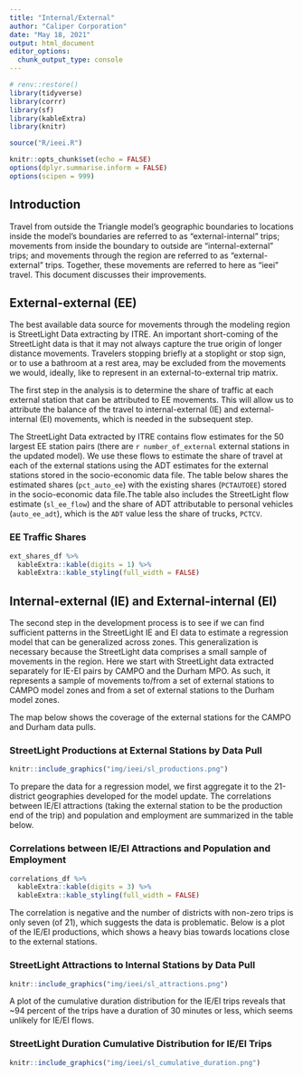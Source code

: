 ```yaml
---
title: "Internal/External"
author: "Caliper Corporation"
date: "May 18, 2021"
output: html_document
editor_options: 
  chunk_output_type: console
---
```



```r
# renv::restore()
library(tidyverse)
library(corrr)
library(sf)
library(kableExtra)
library(knitr)

source("R/ieei.R")

knitr::opts_chunk$set(echo = FALSE)
options(dplyr.summarise.inform = FALSE)
options(scipen = 999)

```

## Introduction

Travel from outside the Triangle model's geographic boundaries to locations inside the model's boundaries are referred to as "external-internal" trips; movements from inside the boundary to outside are "internal-external" trips; and movements through the region are referred to as "external-external" trips. Together, these movements are referred to here as "ieei" travel. This document discusses their improvements.

## External-external (EE)
The best available data source for movements through the modeling region is StreetLight Data extracting by ITRE. An important short-coming of the StreetLight data is that it may not always capture the true origin of longer distance movements. Travelers stopping briefly at a stoplight or stop sign, or to use a bathroom at a rest area, may be excluded from the movements we would, ideally, like to represent in an external-to-external trip matrix. 

The first step in the analysis is to determine the share of traffic at each external station that can be attributed to EE movements. This will allow us to attribute the balance of the travel to internal-external (IE) and external-internal (EI) movements, which is needed in the subsequent step. 

The StreetLight Data extracted by ITRE contains flow estimates for the 50 largest EE station pairs (there are `r number_of_external` external stations in the updated model). We use these flows to estimate the share of travel at each of the external stations using the ADT estimates for the external stations stored in the socio-economic data file. The table below shares the estimated shares (`pct_auto_ee`) with the existing shares (`PCTAUTOEE`) stored in the socio-economic data file.The table also includes the StreetLight flow estimate (`sl_ee_flow`) and the share of ADT attributable to personal vehicles (`auto_ee_adt`), which is the `ADT` value less the share of trucks, `PCTCV`. 

### EE Traffic Shares
```r
ext_shares_df %>%
  kableExtra::kable(digits = 1) %>%
  kableExtra::kable_styling(full_width = FALSE)
```

## Internal-external (IE) and External-internal (EI)
The second step in the development process is to see if we can find sufficient patterns in the StreetLight IE and EI data to estimate a regression model that can be generalized across zones. This generalization is necessary because the StreetLight data comprises a small sample of movements in the region. Here we start with StreetLight data extracted separately for IE-EI pairs by CAMPO and the Durham MPO. As such, it represents a sample of movements to/from a set of external stations to CAMPO model zones and from a set of external stations to the Durham model zones. 

The map below shows the coverage of the external stations for the CAMPO and Durham data pulls.

### StreetLight Productions at External Stations by Data Pull
```r
knitr::include_graphics("img/ieei/sl_productions.png")
```

To prepare the data for a regression model, we first aggregate it to the 21-district geographies developed for the model update. The correlations between IE/EI attractions (taking the external station to be the production end of the trip) and population and employment are summarized in the table below. 

### Correlations between IE/EI Attractions and Population and Employment
```r
correlations_df %>%
  kableExtra::kable(digits = 3) %>%
  kableExtra::kable_styling(full_width = FALSE)
```

The correlation is negative and the number of districts with non-zero trips is only seven (of 21), which suggests the data is problematic. Below is a plot of the IE/EI productions, which shows a heavy bias towards locations close to the external stations.

### StreetLight Attractions to Internal Stations by Data Pull
```r
knitr::include_graphics("img/ieei/sl_attractions.png")
```

A plot of the cumulative duration distribution for the IE/EI trips reveals that ~94 percent of the trips have a duration of 30 minutes or less, which seems unlikely for IE/EI flows.

### StreetLight Duration Cumulative Distribution for IE/EI Trips
```r
knitr::include_graphics("img/ieei/sl_cumulative_duration.png")
```




